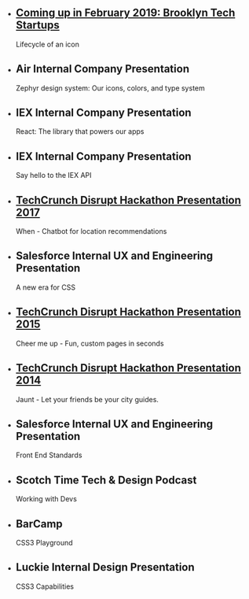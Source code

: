 - ## [Coming up in February 2019: Brooklyn Tech Startups](http://meetu.ps/e/GlF8B/5QFXg/f)

  Lifecycle of an icon

- ## Air Internal Company Presentation

  Zephyr design system: Our icons, colors, and type system

- ## IEX Internal Company Presentation

  React: The library that powers our apps

- ## IEX Internal Company Presentation

  Say hello to the IEX API

- ## [TechCrunch Disrupt Hackathon Presentation 2017](https://techcrunch.com/video/whentho/591879ff1de5a12724606c06)

  When - Chatbot for location recommendations

- ## Salesforce Internal UX and Engineering Presentation

  A new era for CSS

- ## [TechCrunch Disrupt Hackathon Presentation 2015](https://techcrunch.com/video/cheer-me-up/518803581)

  Cheer me up - Fun, custom pages in seconds

- ## [TechCrunch Disrupt Hackathon Presentation 2014](http://ustre.am/_3bGTL:2613)

  Jaunt - Let your friends be your city guides.

- ## Salesforce Internal UX and Engineering Presentation

  Front End Standards

- ## Scotch Time Tech & Design Podcast

  Working with Devs

- ## BarCamp

  CSS3 Playground

- ## Luckie Internal Design Presentation
  CSS3 Capabilities

